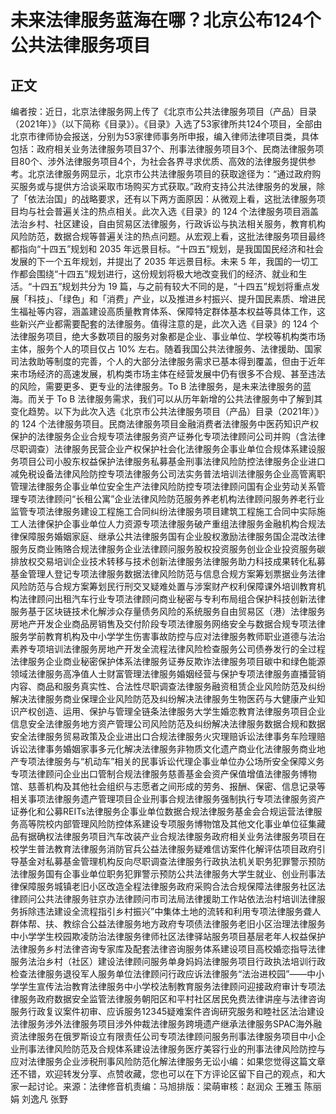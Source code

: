 # 未来法律服务蓝海在哪？北京公布124个公共法律服务项目
## 正文
编者按：近日，北京法律服务网上传了《北京市公共法律服务项目（产品）目录（2021年）》（以下简称《目录》）。《目录》入选了53家律所共124个项目，全部由北京市律师协会报送，分别为53家律师事务所申报，编入律师法律项目类，具体包括：政府相关业务法律服务项目37个、刑事法律服务项目3个、民商法律服务项目80个、涉外法律服务项目4个，为社会各界寻求优质、高效的法律服务提供参考。北京法律服务网显示，北京市公共法律服务项目的获取途径为：“通过政府购买服务或与提供方洽谈采取市场购买方式获取。”政府支持公共法律服务的发展，除了「依法治国」的战略要求，还有以下两方面原因：从微观上看，这批法律服务项目均与社会普遍关注的热点相关。此次入选《目录》的 124 个法律服务项目涵盖法治乡村、社区建设，自由贸易区法律服务，行政诉讼与执法相关服务，教育机构风险防范，数据合规等普遍关注的热点问题。从宏观上看，这批法律服务项目最终都指向“十四五”规划和 2035 年远景目标。“十四五”规划，是我国国民经济和社会发展的下一个五年规划，并提出了 2035 年远景目标。未来 5 年，我国的一切工作都会围绕“十四五”规划进行，这份规划将极大地改变我们的经济、就业和生活。“十四五”规划共分为 19 篇，与之前有较大不同的是，“十四五”规划将重点发展「科技」、「绿色」和「消费」产业，以及推进乡村振兴、提升国民素质、增进民生福祉等内容，涵盖建设高质量教育体系、保障特定群体基本权益等具体工作，这些新兴产业都需要配套的法律服务。值得注意的是，此次入选《目录》的 124 个法律服务项目，绝大多数项目的服务对象都是企业、事业单位、学校等机构类市场主体，服务个人的项目仅占 10% 左右。随着我国公共法律服务、法律援助、国家司法救助等制度的完善，个人的大部分法律服务需求已基本得到覆盖，但由于近年来市场经济的高速发展，机构类市场主体在经营发展中仍有很多不合规、甚至违法的风险，需要更多、更专业的法律服务。To B 法律服务，是未来法律服务的蓝海。而关于 To B 法律服务需求，我们可以从历年新增的公共法律服务中了解到其变化趋势。以下为此次入选《北京市公共法律服务项目（产品）目录（2021年）》的 124 个法律服务项目。民商法律服务项目金融消费者法律服务中医药知识产权保护的法律服务企业合规专项法律服务资产证券化专项法律顾问公司并购（含法律尽职调查）法律服务民营企业产权保护社会化法律服务企事业单位合规体系建设服务项目公司小股东权益保护法律服务私募基金刑事法律风险防控法律服务企业进口减免税设备法律风险防控专项法律服务公司法实务普法培训法律服务企业高管离职管理法律服务企事业单位安全生产法律风险防控专项法律顾问国有企业劳动关系管理专项法律顾问“长租公寓”企业法律风险防范服务养老机构法律顾问服务养老行业监管专项法律服务建设工程施工合同纠纷法律服务项目建筑工程施工合同中实际施工人法律保护企事业单位人力资源专项法律服务破产重组法律服务金融机构合规法律保障服务婚姻家庭、继承公共法律服务国有企业股权激励法律服务国企混改法律服务反商业贿赂合规法律服务企业法律顾问服务股权投资服务创业企业投资服务碳排放权交易培训企业技术转移与技术创新法律服务法律服务助力科技成果转化私募基金管理人登记专项法律服务数据法律风险防范与信息合规方案筹划票据业务法律风险防范与合规方案筹划民行刑交叉疑难处置与涉案财产权利保障课外培训教育机构法律顾问出租汽车行业专项法律顾问商业秘密与专利布局组合保护科技创新法律服务基于区块链技术化解涉众存量债务风险的系统服务自由贸易区（港）法律服务房地产开发企业商品房销售及交付阶段专项法律服务网络安全与数据合规专项法律服务学前教育机构及中小学学生伤害事故防控与应对法律服务教师职业道德与法治素养专项培训法律服务房地产开发全流程法律风险检查服务公司债券发行的全过程法律服务企业商业秘密保护体系法律服务证券反欺诈法律服务项目碳中和绿色能源领域法律服务高净值人士财富管理法律服务婚姻经营与保护专项法律服务直播营销内容、商品和服务真实性、合法性尽职调查法律服务融资租赁企业风险防范及纠纷解决法律服务商业保理企业风险防范及纠纷解决法律服务生物医药与大健康产业知识产权创造、运用、保护与管理全链条法律服务大学生婚恋教育法律服务项目企业信息安全法律服务地方资产管理公司风险防范及纠纷解决法律服务数据合规和数据安全法律服务贸易政策及企业进出口合规法律服务火灾理赔诉讼法律事务车险理赔诉讼法律事务婚姻家事多元化解决法律服务非物质文化遗产商业化法律服务商业地产专项法律服务与“机动车”相关的民事诉讼代理企事业单位办公场所安全保障义务专项法律顾问企业出口管制合规法律服务慈善基金会资产保值增值法律服务博物馆、慈善机构及其他社会组织与志愿者之间形成的劳务、报酬、保密、信息记录等相关事项法律服务遗产管理项目企业刑事合规法律服务强制执行专项法律服务资产证券化和公募REITs法律服务企事业单位数据合规法律服务基金会合规运营法律服务高等院校内部管理风险防控体系建设专项服务博物馆及其他文化事业单位征集藏品有据确权法律服务项目汽车改装产业合规法律服务政府相关业务法律服务项目在校学生普法教育法律服务消防官兵公益法律服务疑难信访案件化解评估项目政府引导基金对私募基金管理机构反向尽职调查法律服务行政执法机关职务犯罪警示预防法律服务国有企事业单位职务犯罪警示预防公共法律服务大学生就业、创业刑事法律保障服务城镇老旧小区改造全程法律服务政府采购合法合规保障法律服务社区法律顾问公共法律服务驻京办法律顾问市司法局法律援助工作站依法治村培训法律服务拆除违法建设全流程指引乡村振兴”中集体土地的流转和利用专项法律服务聋人群体帮、扶、教综合公益法律服务地方政府专项债法律服务老旧小区治理法律服务中小学学生校园欺凌防治法律服务律师社区法律驿站服务项目基层老年人权益保护法律服务乡村法律咨询专家库及配套法律咨询服务体系建设项目高校婚恋指导法律服务法治乡村（社区）建设法律顾问服务单身妈妈法律服务项目行政执法培训行政检查法律服务退役军人服务单位法律顾问行政应诉法律服务“法治进校园”——中小学学生宣传法治教育法律服务中小学校法制教育服务法律顾问迎接政府审计专项法律服务政府数据安全监管法律服务朝阳区和平村社区居民免费法律讲座与法律咨询服务行政复议案件初审、应诉服务12345疑难案件咨询研究服务和睦社区法治建设法律服务涉外法律服务项目涉外仲裁法律服务跨境遗产继承法律服务SPAC海外融资法律服务在俄罗斯设立有限责任公司专项法律顾问服务刑事法律服务项目中小企业刑事法律风险防范及合规体系建设法律服务医疗美容行业的刑事法律风险防控与应对法律服务企业涉税刑事风险防范化解法律服务无讼小编：如果您觉得这篇文章还不错，欢迎转发分享、点赞收藏，您也可以在下方评论区留下自己的观点，和大家一起讨论。来源：法律修音机责编：马旭排版：梁萌审核：赵润众 王雅玉 陈丽娟 刘逸凡 张野